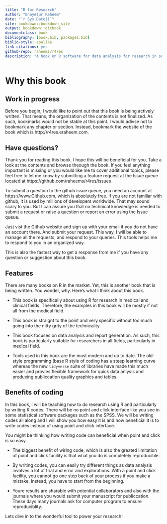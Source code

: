 ```yaml
--- 
title: "R for Research"
author: "Enayetur Raheem"
date: "`r Sys.Date()`"
site: bookdown::bookdown_site
output: bookdown::gitbook
documentclass: book
bibliography: [book.bib, packages.bib]
biblio-style: apalike
link-citations: yes
github-repo: raheems/r4res
description: "A book on R software for data analysis for research in social and medical science"
---
```



# Why this book

## Work in progress

Before you begin, I would like to point out that this book is being actively written. That means, the organization of the contents is not finalized. As such, bookmarks would not be stable at this point. I would adivse not to bookmark any chapter or section. Instead, bookmark the website of the book which is http://r4res.eraheem.com. 

## Have questions?

Thank you for reading this book. I hope this will be beneficial for you. Take a look at the contents and browse theough the book. If you feel anything important is missing or you would like me to cover additional topics, please feel free to let me know by submitting a feature request at the Issue queue located at https://github.com/raheems/r4res/issues

To submit a question to the github issue queue, you need an account at https://www.Github.com, which is absolutely free. if you are not familiar with github, it is used by millions of developers worldwide. That may sound scary to you. But I can assure you that no technical knowledge is needed to submit a request or raise a question or report an error using the Issue queue. 

Just vist the Github website and sign up with your email if you do not have an account there. And submit your request. This way, I will be able to manage all the requests, and respond to your queries. This tools helps me to respond to you in an organized way. 

This is also the fastest way to get a response from me if you have any question or suggestion about this book. 




## Features {#features}

There are many books on R in the market. Yet, this is another book that is being written. You wonder, why. Here's what I think about this book.

- This book is specifically about using R for research in medical and clinical fields. Therefore, the examples in this book will be mostly if not all from the medical field.

- This book is straignt to the point and very specific without too much going into the nitty grity of the technicality.

- This book focuses on data analysis and report generation. As such, this book is particularly suitable for researchers in all fields, particularly in medical field.

- Tools used in this book are the most modern and up to date. The old-style programming (base R style of coding has a steep learning curve whereas the new `tidyverse` suite of libraries have made this much easier and provies flexible framework for quick data anlysis and producing publiccation quality graphics and tables. 

## Benefits of coding {#why_coding}

In this book, I will be teaching how to do research using R and particularly by writing R codes. There will be no point and click interface like you see in some statistical software packages such as the SPSS. We will be writing codes all along and I will show you how easy it is and how beneficial it is to write codes instead of using point and click interface. 

You might be thinking how writing code can beneficial when point and click is so easy. 

- The biggest benefit of wiring code, which is also the greated limitation of point and click facility is that what you do is completely reproducible. 

- By writing codes, you can easily try different things as data analysis involves a lot of trial and error and explorations. With a point and click facility, you cannot go one step back of your process if you make a mistake. Instead, you have to start from the beginning.

- Youre results are sharable with potential collaborators and also with the journals where you would submit your manuscript for publiccation. These days many journals ask for computer program to ensure reproduciblity.

Lets dive in to the wonderful tool to power your research!

